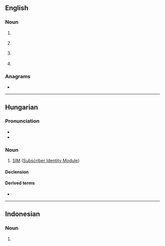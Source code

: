 {{also|sim|Sim|sím|šim|šīm}}
==English==

===Noun===
{{head|en|noun}}

# {{lb|en|computing}} {{acronym of|en|[[simulation]]|nocap=1}}
# {{lb|en|marketing}} {{acronym of|en|[[social influence marketing]]|nocap=1}}
# {{lb|en|telecommunication}} {{acronym of|en|[[subscriber identity module]]|nocap=1}}
# {{lb|en|microscopy}} {{acronym of|en|[[scanning ion microscope]]|nocap=1}}

===Anagrams===
* {{anagrams|en|a=ims|-ism|IMS|IMs|ISM|MIS|MIs|MSI|ism|mis-}}

----

==Hungarian==

===Pronunciation===
* {{hu-IPA|szim}}
* {{rhymes|hu|im}}

===Noun===
{{hu-noun|-ek}}

# [[SIM#English|SIM]] ([[Subscriber Identity Module]])

====Declension====
{{hu-infl-nom|SIM-e|e|v=m}}{{hu-pos-etek|SIM-|j|jei}}

====Derived terms====
* {{l|hu|SIM-kártya}}

----

==Indonesian==
{{wikipedia|lang=id}}

===Noun===
{{id-noun}}

# {{acronym of|id|[[surat izin mengemudi]]|t={{l|en|driving licence}}}}